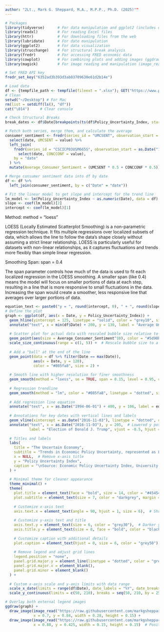 ```yaml
---
author: "2Lt., Mark G. Sheppard, M.A., M.P.P., Ph.D. (2025)""
---
```


```r
# Packages
library(tidyverse)      # For data manipulation and ggplot2 (includes dplyr, ggplot2, and more)
library(readxl)         # For reading Excel files
library(httr)           # For downloading files from the web
library(lubridate)      # For date manipulation
library(ggplot2)        # For data visualization
library(strucchange)    # For structural break analysis
library(fredr)          # For accessing FRED economic data
library(cowplot)        # For combining plots and adding images (ggdraw, draw_image)
library(magick)         # For image reading and manipulation (image_read)

# Set FRED API key
fredr_set_key("6352ad3b393d3ab83709630e61d2b14e")
```

```r
# Load data
df <- {tempfile_path <- tempfile(fileext = ".xlsx"); GET("https://www.policyuncertainty.com/media/US_Policy_Uncertainty_Data.xlsx", write_disk(tempfile_path, overwrite = TRUE)); read_xlsx(tempfile_path) %>% mutate(Date = make_date(Year, Month, 1)) %>% select(Date, Three_Component_Index, Policy_Uncertainty_Index = News_Based_Policy_Uncert_Index) %>% na.omit()}
# Clean
setwd("~/Desktop") # For Mac
rm(list = setdiff(ls(), "df"))
cat("\014")     # Clear console

# Check Structural Breaks
break_dates <- df$Date[breakpoints(ts(df$Policy_Uncertainty_Index, start = c(year(min(df$Date)), month(min(df$Date))), frequency = 12) ~ 1)$breakpoints]

# Fetch both series, merge them, and calculate the average
consumer_sentiment <- fredr(series_id = "UMCSENT", observation_start = as.Date("1985-01-01"), observation_end = as.Date("2024-10-01")) %>%
  select(date, UMCSENT = value) %>%
  left_join(
    fredr(series_id = "CSCICP03USM665S", observation_start = as.Date("1985-01-01"), observation_end = as.Date("2024-10-01")) %>%
      select(date, CONCCONF = value),
    by = "date"
  ) %>%
  mutate(Average_Consumer_Sentiment = (UMCSENT * 0.5 + CONCCONF * 0.5))

# Merge consumer sentiment data into df by date
df <- df %>%
  left_join(consumer_sentiment, by = c("Date" = "date"))

# Fit the linear model to get slope and intercept for the trend line
lm_model <- lm(Policy_Uncertainty_Index ~ as.numeric(Date), data = df)
slope <- coef(lm_model)[2]
intercept <- coef(lm_model)[1]
```

Method: method = "loess"

LOESS (Locally Estimated Scatterplot Smoothing) is a non-parametric regression technique. It fits multiple regressions over localized subsets of data, which allows the line to follow the data's shape closely without assuming a strict linear relationship.
LOESS is particularly useful for datasets with non-linear relationships, as it captures fluctuations and trends more flexibly than simple linear regression.

Smoothing Span: span = 0.4

The span parameter controls how much of the data is used to fit each localized regression in the LOESS smoothing.
A smaller span (like 0.4) means the model will focus on smaller portions of data at each step, resulting in a line that is more responsive to small fluctuations in the data.
Increasing the span would create a smoother, less responsive line that averages over larger portions of data.


```r
equation_text <- paste0("y = ", round(intercept, 0), " + ", round(slope, 4), "x")
# Define the plot
graph <- ggplot(df, aes(x = Date, y = Policy_Uncertainty_Index)) +
  geom_hline(yintercept = 125, linetype = "solid", color = "grey10", size = 0.3, alpha = 0.2) +
  annotate("text", x = min(df$Date) + 200, y = 130, label = "Average Uncertainty", color = "grey30", size = 2, hjust = 0) +
  
  # Scatter plot for actual data with rescaled bubble size relative to consumer sentiment
  geom_point(aes(size = Average_Consumer_Sentiment^10), color = "#5d90ba", alpha = 0.1, shape = 16) +
  scale_size_continuous(range = c(1, 5)) +  # Rescale bubble size to a range between 1 and 5
  
  # Add a "ball" at the end of the line
  geom_point(data = df %>% filter(Date == max(Date)), 
             aes(x = Date, y = 120), 
             color = "#085fa8", size = 2) +
  
  # Smooth line with higher resolution for finer smoothness
  geom_smooth(method = "loess", se = TRUE, span = 0.15, level = 0.95, color = "#085fa8", fill = "#5d90ba", alpha = 0.3, n = 10000) +
  
  # Regression trendline
  geom_smooth(method = "lm", color = "#085fa8", linetype = "dotted", size = 0.5, se = FALSE) +
  
  # Add regression line equation
  annotate("text", x = as.Date("1994-06-01") + 400, y = 106, label = equation_text, color = "#085fa8", size = 1.85, angle = 8, hjust = 0) +
  
  # Annotations for key dates with vertical lines and labels
  geom_vline(xintercept = as.Date("2016-11-03"), linetype = "dotted", color = "darkgrey", size = 0.3) +
  annotate("text", x = as.Date("2016-11-03"), y = 205,  # Lowered y position
           label = "Election of Donald J. Trump", vjust = -0.5, hjust = 1, color = "grey30", size = 2, angle = 90) +
  
  # Titles and labels
  labs(
    title = "The Uncertain Economy",
    subtitle = "Trends in Economic Policy Uncertainty, represented as LOESS with 95% CI \nScaled by Consumer Sentiment, Elections Highlighted for Reference\nData from 1984 to Present",
    x = NULL,  # Remove x-axis title
    y = "Policy Uncertainty Index",
    caption = "\nSource: Economic Policy Uncertainty Index, University of Michigan, The Conference Board \nNote: Line shows Locally Estimated Scatterplot Smoothing (LOESS) which is a non-parametric regression technique with smoothing span of 0.15. \nWhich fits multiple regressions over localized subsets of data, allowing the line to follow the data closely without assuming a strict linear relationship.\nConsumer sentiment was averaged using an equal weighting of the University of Michigan Consumer Sentiment Index and the Conference Board Consumer Confidence Index. \nAuthor: Mark G. Sheppard"
  ) +
  
  # Minimal theme for cleaner appearance
  theme_minimal() +
  theme(
    plot.title = element_text(face = "bold", size = 14, color = "#454545", margin = margin(b = 5)),  # Reduce bottom margin of title
    plot.subtitle = element_text(size = 7, color = "darkgrey", margin = margin(t = -5)),  # Move subtitle closer to title
    
    # Customize x-axis text
    axis.text.x = element_text(angle = 90, hjust = 1, size = 6),  # Shrink x-axis text
    
    # Customize y-axis text and title
    axis.text.y = element_text(size = 6, color = "grey30"),  # Darker y-axis text
    axis.title.y = element_text(size = 8, face = "bold", color = "black"),  # Darker y-axis title
    
    # Customize caption with additional details
    plot.caption = element_text(hjust = 0, size = 6, color = "grey50"),  # Left-align, shrink, and make caption grey
    
    # Remove legend and adjust grid lines
    legend.position = "none",
    panel.grid.major.y = element_line(linetype = "dotted", color = "grey95"),  # Make horizontal lines more transparent
    panel.grid.major.x = element_blank(),
    panel.grid.minor = element_blank()
  ) +
  
  # Custom x-axis scale and y-axis limits with data range
  scale_x_date(limits = range(df$Date), date_labels = "%Y", date_breaks = "12 months") +
  scale_y_continuous(limits = c(50, 210), breaks = seq(50, 210, by = 25))  # Set y-axis breaks every 50 and limits

# Overlay both external legend images
ggdraw(graph) + 
  draw_image(image_read("https://raw.githubusercontent.com/markgsheppard/OnlineResources/refs/heads/main/UnceraintyLegend.jpg"), 
             x = 0.7, y = 0.84, width = 0.28, height = 0.15) +
  draw_image(image_read("https://raw.githubusercontent.com/markgsheppard/OnlineResources/refs/heads/main/UnceraintyLegendBall.png"), 
             x = 0.88, y = 0.425, width = 0.15, height = 0.15)  # Position on the far right
```